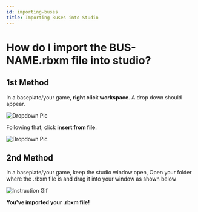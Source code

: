 ```yaml
---
id: importing-buses
title: Importing Buses into Studio
---
```


# How do I import the BUS-NAME.rbxm file into studio?

## **1st Method**   
In a baseplate/your game, **right click workspace**. A drop down should appear.

![Dropdown Pic](https://cdn.discordapp.com/attachments/1109301713464205315/1116170014119182366/image.png)

Following that, click **insert from file**.

![Dropdown Pic](https://cdn.discordapp.com/attachments/1109301713464205315/1116170352817606666/image.png)




## **2nd Method**   
In a baseplate/your game, keep the studio window open,
Open your folder where the .rbxm file is and drag it into your window as shown below

![Instruction Gif](./dragdrop.gif)



**You've imported your .rbxm file!**

